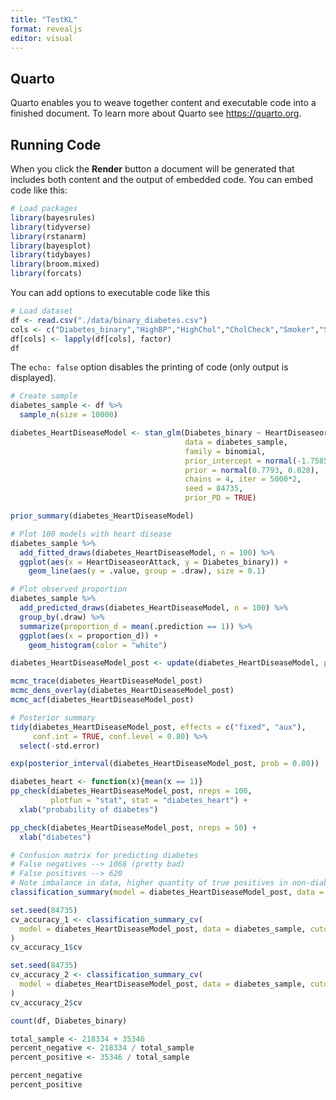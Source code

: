 ```yaml
---
title: "TestKL"
format: revealjs
editor: visual
---
```


## Quarto

Quarto enables you to weave together content and executable code into a finished document. To learn more about Quarto see <https://quarto.org>.

## Running Code

When you click the **Render** button a document will be generated that includes both content and the output of embedded code. You can embed code like this:

```r
# Load packages
library(bayesrules)
library(tidyverse)
library(rstanarm)
library(bayesplot)
library(tidybayes)
library(broom.mixed)
library(forcats)
```

You can add options to executable code like this

```r
# Load dataset
df <- read.csv("./data/binary_diabetes.csv")
cols <- c("Diabetes_binary","HighBP","HighChol","CholCheck","Smoker","Stroke","HeartDiseaseorAttack","PhysActivity","Fruits","Veggies","HvyAlcoholConsump","AnyHealthcare","NoDocbcCost","DiffWalk","Sex")
df[cols] <- lapply(df[cols], factor) 
df
```

The `echo: false` option disables the printing of code (only output is displayed).

```r
# Create sample
diabetes_sample <- df %>%
  sample_n(size = 10000)

diabetes_HeartDiseaseModel <- stan_glm(Diabetes_binary ~ HeartDiseaseorAttack,
                                       data = diabetes_sample,
                                       family = binomial,
                                       prior_intercept = normal(-1.7585, 0.1273),
                                       prior = normal(0.7793, 0.028),
                                       chains = 4, iter = 5000*2,
                                       seed = 84735,
                                       prior_PD = TRUE)

prior_summary(diabetes_HeartDiseaseModel)
```

```r
# Plot 100 models with heart disease 
diabetes_sample %>% 
  add_fitted_draws(diabetes_HeartDiseaseModel, n = 100) %>%
  ggplot(aes(x = HeartDiseaseorAttack, y = Diabetes_binary)) +
    geom_line(aes(y = .value, group = .draw), size = 0.1)

# Plot observed proportion
diabetes_sample %>%
  add_predicted_draws(diabetes_HeartDiseaseModel, n = 100) %>%
  group_by(.draw) %>%
  summarize(proportion_d = mean(.prediction == 1)) %>%
  ggplot(aes(x = proportion_d)) + 
    geom_histogram(color = "white")
```

```r
diabetes_HeartDiseaseModel_post <- update(diabetes_HeartDiseaseModel, prior_PD = FALSE)

mcmc_trace(diabetes_HeartDiseaseModel_post)
mcmc_dens_overlay(diabetes_HeartDiseaseModel_post)
mcmc_acf(diabetes_HeartDiseaseModel_post)
```

```r
# Posterior summary
tidy(diabetes_HeartDiseaseModel_post, effects = c("fixed", "aux"),
     conf.int = TRUE, conf.level = 0.80) %>%
  select(-std.error)
```

```r
exp(posterior_interval(diabetes_HeartDiseaseModel_post, prob = 0.80))

```

```r
diabetes_heart <- function(x){mean(x == 1)}
pp_check(diabetes_HeartDiseaseModel_post, nreps = 100,
         plotfun = "stat", stat = "diabetes_heart") + 
  xlab("probability of diabetes")
```

```r
pp_check(diabetes_HeartDiseaseModel_post, nreps = 50) +
  xlab("diabetes")
```

```r
# Confusion matrix for predicting diabetes
# False negatives --> 1068 (pretty bad)
# False positives --> 620
# Note imbalance in data, higher quantity of true positives in non-diabetics
classification_summary(model = diabetes_HeartDiseaseModel_post, data = diabetes_sample, cutoff = 0.15)
```

```r
set.seed(84735)
cv_accuracy_1 <- classification_summary_cv(
  model = diabetes_HeartDiseaseModel_post, data = diabetes_sample, cutoff = 0.5, k = 10
)
cv_accuracy_1$cv
```

```r
set.seed(84735)
cv_accuracy_2 <- classification_summary_cv(
  model = diabetes_HeartDiseaseModel_post, data = diabetes_sample, cutoff = 0.45, k = 10
)
cv_accuracy_2$cv
```

```r
count(df, Diabetes_binary)
```

```r
total_sample <- 218334 + 35346
percent_negative <- 218334 / total_sample
percent_positive <- 35346 / total_sample

percent_negative
percent_positive
```
